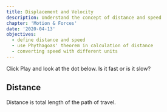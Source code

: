 ```yaml
---
title: Displacement and Velocity
description: Understand the concept of distance and speed
chapter: 'Motion & Forces'
date: '2020-04-13'
objectives:
  - define distance and speed
  - use Phythagoas' theorem in calculation of distance
  - converting speed with different units
---
```


Click Play and look at the dot below. Is it fast or is it slow?


<SingleObjectAnimation initialSpeed={100} initialPosition={40} />

## Distance

Distance is total length of the path of travel.
